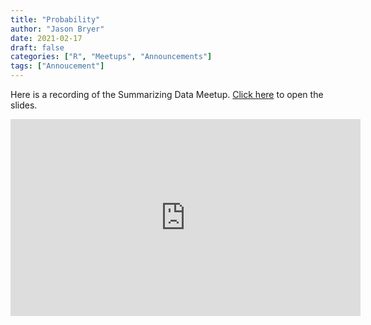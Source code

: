 ```yaml
---
title: "Probability"
author: "Jason Bryer"
date: 2021-02-17
draft: false
categories: ["R", "Meetups", "Announcements"]
tags: ["Annoucement"]
---
```


Here is a recording of the Summarizing Data Meetup. [Click here](/slides/03-Probability#1) to open the slides.

<iframe width="560" height="315" src="https://www.youtube.com/embed/WRQvP6Z_Vyc" frameborder="0" allow="accelerometer; autoplay; clipboard-write; encrypted-media; gyroscope; picture-in-picture" allowfullscreen></iframe>

<!-- iframe src="/slides/00-Intro_to_Course.html#1" width="1024px" height="768px"  frameborder="0" allowfullscreen>
</iframe  -->

